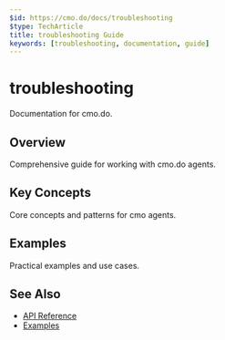 ```yaml
---
$id: https://cmo.do/docs/troubleshooting
$type: TechArticle
title: troubleshooting Guide
keywords: [troubleshooting, documentation, guide]
---
```


# troubleshooting

Documentation for cmo.do.

## Overview

Comprehensive guide for working with cmo.do agents.

## Key Concepts

Core concepts and patterns for cmo agents.

## Examples

Practical examples and use cases.

## See Also

- [API Reference](../api/reference)
- [Examples](../examples/)
